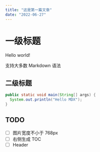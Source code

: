 ```yaml
---
title: "这是第一篇文章"
date: "2022-06-27"
---
```


# 一级标题

Hello world!

支持大多数 Markdown 语法

## 二级标题

```java
public static void main(String[] args) {
  System.out.println("Hello MDX");
}
```

## TODO

- [ ] 图片宽度不小于 768px
- [ ] 右侧生成 TOC
- [ ] Header
